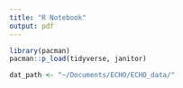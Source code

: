 ```yaml
---
title: "R Notebook"
output: pdf
---
```


```r
library(pacman)
pacman::p_load(tidyverse, janitor)
```

```r
dat_path <- "~/Documents/ECHO/ECHO_data/"
```

